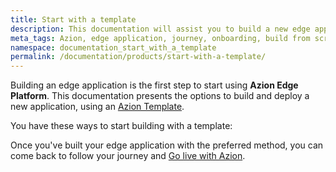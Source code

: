 ```yaml
---
title: Start with a template
description: This documentation will assist you to build a new edge application on Azion using templates.
meta_tags: Azion, edge application, journey, onboarding, build from scratch, domain, traffic
namespace: documentation_start_with_a_template
permalink: /documentation/products/start-with-a-template/
---
```



Building an edge application is the first step to start using **Azion Edge Platform**. This documentation presents the options to build and deploy a new application, using an [Azion Template](/en/documentation/products/marketplace/templates/).

You have these ways to start building with a template:

<LinkButton link="/en/documentation/products/use-a-template-via-azion-console/" label="Via Azion Console" outlined />
<LinkButton link="/en/documentation/products/azion-cli/create-application/" label="Via Azion CLI" outlined /> 



Once you've built your edge application with the preferred method, you can come back to follow your journey and [Go live with Azion](/en/documentation/products/go-live-with-azion/).


